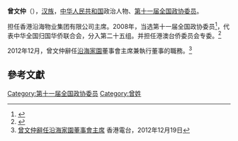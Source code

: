 '''曾文仲'''（{{bd|1942年||}}），[[汉族|汉族]]，[[中华人民共和国|中华人民共和国]]政治人物、[[第十一届全国政协委员|第十一届全国政协委员]]。

担任香港沿海物业集团有限公司主席。2008年，当选第十一届全国政协委员<ref>{{cite news|title=第十一届全国政协委员名单|url=http://www.indaa.com.cn/zt/2009qglh/zxzs/200903/t20090303_127573.html|accessdate=2013-04-09|newspaper=新华社北京1月25日电 中国人民政治协商会议第十一届全国委员会委员名单(共2237人，2008年1月25日政协第十届全国委员会常务委员会第二十次会议通过)|date=2008年1月25日|deadurl=yes|archiveurl=https://web.archive.org/web/20130928014403/http://www.indaa.com.cn/zt/2009qglh/zxzs/200903/t20090303_127573.html|archivedate=2013年9月28日|df=}}</ref>，代表中华全国归国华侨联合会，分入第二十五组。并担任港澳台侨委员会专委。<ref>{{cite news|title=全国政协信息-曾文仲|url=http://www.cppcc.gov.cn/CMS/wylibary/showJcwyxtInfoWylibary.action?tabJcwyxt.guid=11W0008360&wytype=wjwy|accessdate=2013-04-11|newspaper=全国政协委员会}}</ref>

2012年12月，曾文仲辭任[[沿海家園|沿海家園]]董事會主席兼執行董事的職務。<ref>[http://hk.news.yahoo.com/%E6%9B%BE%E6%96%87%E4%BB%B2%E8%BE%AD%E4%BB%BB%E6%B2%BF%E6%B5%B7%E5%AE%B6%E5%9C%92%E8%91%A3%E4%BA%8B%E6%9C%83%E4%B8%BB%E5%B8%AD-131000221--sector.html 曾文仲辭任沿海家園董事會主席] {{Wayback|url=http://hk.news.yahoo.com/%E6%9B%BE%E6%96%87%E4%BB%B2%E8%BE%AD%E4%BB%BB%E6%B2%BF%E6%B5%B7%E5%AE%B6%E5%9C%92%E8%91%A3%E4%BA%8B%E6%9C%83%E4%B8%BB%E5%B8%AD-131000221--sector.html |date=20140305232824 }} 香港電台，2012年12月19日</ref>

==參考文獻==
{{reflist}}
{{中国政治人物小作品}}

[[Category:第十一届全国政协委员|Category:第十一届全国政协委员]]
[[Category:曾姓|Category:曾姓]]